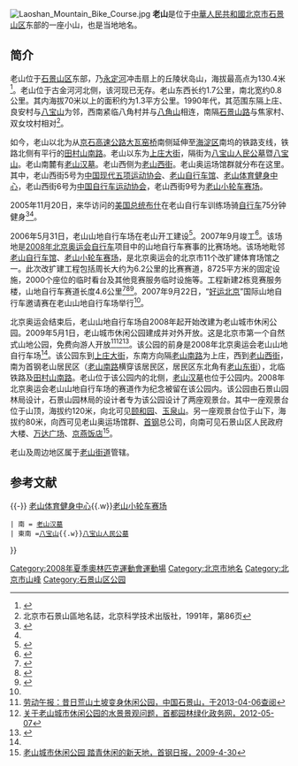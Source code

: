 {{Coord|39.915138|116.216544|type:landmark_region:CN-11_source:GoogleMaps|display=title}}
[[File:Laoshan_Mountain_Bike_Course.jpg|thumb]]
'''老山'''是位于[[中華人民共和國|中華人民共和國]][[北京市|北京市]][[石景山区|石景山区]]东部的一座小山，也是当地地名。

==简介==
老山位于[[石景山区|石景山区]]东部，乃[[永定河|永定河]]冲击扇上的丘陵状岛山，海拔最高点为130.4米<ref>{{Cite web |url=http://www.bjdfz.gov.cn/ShowNewsLevel3.jsp?NewsID=1371 |title=老山汉墓，北京市地情资料网，2009-2-25 |access-date=2013-04-06 |archive-date=2019-06-13 |archive-url=https://web.archive.org/web/20190613221944/http://www.bjdfz.gov.cn/ShowNewsLevel3.jsp?NewsID=1371 |dead-url=no }}</ref>。老山位于古金河河北侧，该河现已无存。老山东西长约1.7公里，南北宽约0.8公里。其内海拔70米以上的面积约为1.3平方公里。1990年代，其范围东隔上庄、良安村与[[八宝山|八宝山]]为邻，西南紧临八角村并与[[八角山|八角山]]相连，南隔[[石景山路|石景山路]]与焦家村、双女坟村相对<ref>北京市石景山區地名誌，北京科学技术出版社，1991年，第86页</ref>。

如今，老山以北为从[[京石高速公路|京石高速公路]][[大瓦窑桥|大瓦窑桥]]南侧延伸至[[海淀区|海淀区]]南坞的铁路支线，铁路北侧有平行的[[田村山南路|田村山南路]]。老山以东为[[上庄大街|上庄大街]]，隔街为[[八宝山人民公墓|八宝山人民公墓]]暨[[八宝山|八宝山]]。老山南麓有[[老山汉墓|老山汉墓]]。老山西侧为[[老山西街|老山西街]]。老山奥运场馆群就分布在这里。其中，老山西街5号为[[中国现代五项运动协会|中国现代五项运动协会]]、[[老山自行车馆|老山自行车馆]]、[[老山体育健身中心|老山体育健身中心]]，老山西街6号为[[中国自行车运动协会|中国自行车运动协会]]，老山西街9号为[[老山小轮车赛场|老山小轮车赛场]]。

2005年11月20日，来华访问的[[美国总统|美国总统]][[布什|布什]]在老山自行车训练场骑[[自行车|自行车]]75分钟健身<ref>{{Cite web |url = http://news.163.com/05/1120/16/231039VJ0001121S.html |title = 美国总统布什在北京老山自行车训练场骑车 |author =  |date = 2005-11-20 |publisher = 网易 |language =  |accessdate =  |quote =  |archive-url = https://web.archive.org/web/20051127135409/http://news.163.com/05/1120/16/231039VJ0001121S.html |archive-date = 2005-11-27 |dead-url = yes }}</ref><ref name=yaoqing/>。

2006年5月31日，老山山地自行车场在老山开工建设<ref>{{Cite web|url =http://news.xinhuanet.com/olympics/2006-05/31/content_4628802.htm|title =08奥运老山山地自行车场工程开工 明年5月竣工|author =|date =2006-05-31|publisher =新华网|language =|accessdate =|quote =|deadurl =yes|archiveurl =https://web.archive.org/web/20140901191737/http://news.xinhuanet.com/olympics/2006-05/31/content_4628802.htm|archivedate =2014-09-01}}</ref>。2007年9月竣工<ref name=yaoqing>{{Cite web|url =  http://sports.sina.com.cn/o/2007-09-13/07273166074.shtml|title =  老山山地自行车场通过竣工验收 9月举办国际邀请赛|author =  |date =  2007-09-13|publisher =  新浪|language =  |accessdate =  |quote =  |archive-date =  2019-07-21|archive-url =  https://web.archive.org/web/20190721191939/http://sports.sina.com.cn/o/2007-09-13/07273166074.shtml|dead-url =  no}}</ref>。该场地是[[2008年夏季奧林匹克運動會自行車比賽|2008年北京奥运会自行车]]项目中的山地自行车赛事的比赛场地。该场地毗邻[[老山自行车馆|老山自行车馆]]、[[老山小轮车赛场|老山小轮车赛场]]，是北京奥运会的北京市11个改扩建体育场馆之一。此次改扩建工程包括周长大约为6.2公里的比赛赛道，8725平方米的固定设施，2000个座位的临时看台及其他竞赛服务临时设施等。工程新建2栋竞赛服务楼，山地自行车赛道长度4.6公里<ref>{{Cite web |url = http://2008.sohu.com/20060531/n243503135.shtml |title = 2008奥运老山山地自行车场改扩建工程全面启动 |author =  |date = 2006-05-31 |publisher = 搜狐 |language =  |accessdate =  |quote =  |archive-date = 2020-08-04 |archive-url = https://web.archive.org/web/20200804091059/http://2008.sohu.com/20060531/n243503135.shtml |dead-url = no }}</ref><ref name=sohu>{{Cite web  |url =http://travel.sohu.com/20090812/n265898605.shtml  |title =老山山地车场变形记 体育主题公园  |author =  |date =2009-08-12  |publisher =搜狐  |language =  |accessdate =  |quote =  |archive-date =2020-09-26  |archive-url =https://web.archive.org/web/20200926145935/https://travel.sohu.com/20090812/n265898605.shtml  |dead-url =no  }}</ref><ref>{{Cite web  |url =http://sports.sina.com.cn/o/2007-09-17/14503175534.shtml  |title =老山山地自行车场竣工 静待本周末国际邀请赛举行  |author =  |date =2007-09-17  |publisher =新浪  |language =  |accessdate =  |quote =  |archive-date =2019-07-21  |archive-url =https://web.archive.org/web/20190721173049/http://sports.sina.com.cn/o/2007-09-17/14503175534.shtml  |dead-url =no  }}</ref>。2007年9月22日，“[[好运北京|好运北京]]”国际山地自行车邀请赛在老山山地自行车场举行<ref name=yaoqing/>。

北京奥运会结束后，老山山地自行车场自2008年起开始改建为老山城市休闲公园。2009年5月1日，老山城市休闲公园建成并对外开放。这是北京市第一个自然式山地公园，免费向游人开放<ref>[http://www.sjs.gov.cn/zjsjs/xwzx/mtyzdsjs/66000.shtml 劳动午报：昔日荒山土坡变身休闲公园，中国石景山，于2013-04-06查阅]{{dead link|date=2018年4月 |bot=InternetArchiveBot |fix-attempted=yes }}</ref><ref>[http://www.bjyl.gov.cn/hdjl/zxts/ldxx/201204/t20120424_105540.html 关于老山城市休闲公园的水景景观问题，首都园林绿化政务网，2012-05-07]{{Dead link|date=2019年11月 |bot=InternetArchiveBot |fix-attempted=yes }}</ref><ref>{{Cite web |url=http://bj.esf.sina.com.cn/news_show.php?id=24673 |title=老山城市休闲公园，新浪，2011-04-26 |access-date=2013-04-06 |archive-date=2019-07-20 |archive-url=https://web.archive.org/web/20190720063055/http://bj.esf.sina.com.cn/news_show.php?id=24673 |dead-url=yes }}</ref>。该公园的前身是2008年北京奥运会老山山地自行车场<ref name=sohu/>。该公园东到[[上庄大街|上庄大街]]，东南方向隔[[老山南路|老山南路]]为上庄，西到[[老山西街|老山西街]]，南为首钢老山居民区（[[老山南路|老山南路]]横穿该居民区，居民区东北角有[[老山东街|老山东街]]），北临铁路及[[田村山南路|田村山南路]]。老山位于该公园内的北侧，[[老山汉墓|老山汉墓]]也位于公园内。2008年北京奥运会老山山地自行车场的赛道作为纪念被留在该公园内。该公园由石景山园林局设计，石景山园林局的设计者专为该公园设计了两座观景台。其中一座观景台位于山顶，海拔约120米，向北可见[[颐和园|颐和园]]、[[玉泉山|玉泉山]]。另一座观景台位于山下，海拔约80米，向西可见老山奥运场馆群、[[首钢|首钢]]总公司，向南可见石景山区人民政府大楼、[[万达广场_(中国大陆)|万达广场]]、[[京燕饭店|京燕饭店]]<ref>[http://www.sgdaily.com/Html/shsj/2009-4/30/094811904.html 老山城市休闲公园 踏青休闲的新天地，首钢日报，2009-4-30]{{dead link|date=2018年4月 |bot=InternetArchiveBot |fix-attempted=yes }}</ref>。

老山及周边地区属于[[老山街道|老山街道]]管辖。

==参考文献==
{{reflist}}

{{-}}
{{Geographic Location
 | 西北 =
 | 北 = 
 | 東北 = [[田村山净水厂|田村山净水厂]]
 | 西 = 
 | 中央 = <BIG>'''老山'''</BIG>
 | 東 = [[田村山净水厂|田村山净水厂]]
 | 西南 = [[老山自行车馆|老山自行车馆]]{{.w}}[[老山体育健身中心|老山体育健身中心]]{{.w}}[[老山小轮车赛场|老山小轮车赛场]]
 | 南 = [[老山汉墓|老山汉墓]]
 | 東南 =[[八宝山|八宝山]]{{.w}}[[八宝山人民公墓|八宝山人民公墓]]
}}

{{2008年夏季奧林匹克運動會比賽場館}}
{{中国自行车运动}}

[[Category:2008年夏季奧林匹克運動會運動場|Category:2008年夏季奧林匹克運動會運動場]]
[[Category:北京市地名|Category:北京市地名]]
[[Category:北京市山峰|Category:北京市山峰]]
[[Category:石景山区公园|Category:石景山区公园]]